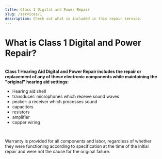 ```yaml
---
title: Class 1 Digital and Power Repair
slug: /services/1
description: Check out what is included in this repair service.
---
```


  <h1>What is Class 1 Digital and Power Repair?</h1>
  <br />
  <b>Class 1 Hearing Aid Digital and Power Repair includes the repair or
replacement of any of these electronic components while maintaining the
"original" hearing aid settings:</b>

  <ul>
    <li>Hearing aid shell</li>
    <li>transducer: microphones which receive sound waves</li>
    <li>peaker: a receiver which processes sound</li>
    <li>capacitors</li>
    <li>resistors</li>
    <li>amplifier</li>
    <li>copper wiring</li>
  </ul>
<br />
  <p>Warranty is provided for all components and labor, regardless of whether they were
functioning according to specification at the time of the initial repair
and were not the cause for the original failure.</p>




